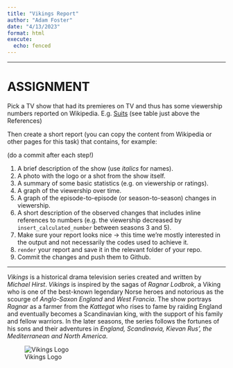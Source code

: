 ```yaml
---
title: "Vikings Report"
author: "Adam Foster"
date: "4/13/2023"
format: html
execute:
  echo: fenced
---
```


------------------------------------------------------------------------

# ASSIGNMENT

Pick a TV show that had its premieres on TV and thus has some viewership numbers reported on Wikipedia. E.g. [Suits](https://en.wikipedia.org/wiki/List_of_Suits_episodes) (see table just above the References)

Then create a short report (you can copy the content from Wikipedia or other pages for this task) that contains, for example:

(do a commit after each step!)

1.  A brief description of the show (use *italics* for names).
2.  A photo with the logo or a shot from the show itself.
3.  A summary of some basic statistics (e.g. on viewership or ratings).
4.  A graph of the viewership over time.
5.  A graph of the episode-to-episode (or season-to-season) changes in viewership.
6.  A short description of the observed changes that includes inline references to numbers (e.g. the viewership decreased by `insert_calculated_number` between seasons 3 and 5).
7.  Make sure your report looks nice -\> this time we're mostly interested in the output and not necessarily the codes used to achieve it.
8.  `render` your report and save it in the relevant folder of your repo.
9.  Commit the changes and push them to Github.

------------------------------------------------------------------------

*Vikings* is a historical drama television series created and written by *Michael Hirst*. *Vikings* is inspired by the sagas of *Ragnar Lodbrok*, a Viking who is one of the best-known legendary Norse heroes and notorious as the scourge of *Anglo-Saxon England* and *West Francia*. The show portrays *Ragnar* as a farmer from the *Kattegat* who rises to fame by raiding England and eventually becomes a Scandinavian king, with the support of his family and fellow warriors. In the later seasons, the series follows the fortunes of his sons and their adventures in *England, Scandinavia, Kievan Rus', the Mediterranean and North America*.


![Vikings Logo](Vikings_Title.png)

